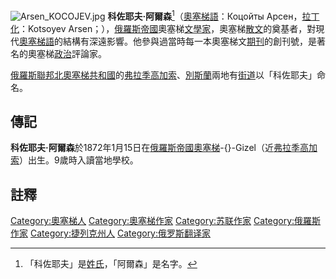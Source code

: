 [[File:Arsen_KOCOJEV.jpg|thumb]]
'''科佐耶夫·阿爾森'''<ref>「科佐耶夫」是[[姓氏|姓氏]]，「阿爾森」是名字。</ref>（[[奧塞梯語|奧塞梯語]]：Коцойты Арсен，[[拉丁化|拉丁化]]：Kotsoyev Arsen；{{bd|1872年|1月15日|1944年|2月4日}}），[[俄羅斯帝國|俄羅斯帝國]]奧塞梯[[文學家|文學家]]，奧塞梯[[散文|散文]]的奠基者，對現代[[奧塞梯語|奧塞梯語]]的結構有深遠影響。他參與過當時每一本奧塞梯文[[雜誌|期刊]]的創刊號，是著名的奧塞梯[[政治|政治]]評論家。

[[俄羅斯聯邦|俄羅斯聯邦]][[北奧塞梯共和國|北奧塞梯共和國]]的[[弗拉季高加索|弗拉季高加索]]、[[別斯蘭|別斯蘭]]兩地有[[街道|街道]]以「科佐耶夫」命名。

== 傳記 ==
'''科佐耶夫·阿爾森'''於1872年1月15日在[[俄羅斯帝國|俄羅斯帝國]][[奧塞梯|奧塞梯]]-{}-Gizel（近[[弗拉季高加索|弗拉季高加索]]）出生。9歲時入讀當地學校。

== 註釋 ==
{{reflist}}
{{Authority control}}
{{DEFAULTSORT:Kotsoyev, Arsen}}
{{Russia-writer-stub}}

[[Category:奧塞梯人|Category:奧塞梯人]]
[[Category:奧塞梯作家|Category:奧塞梯作家]]
[[Category:苏联作家|Category:苏联作家]]
[[Category:俄羅斯作家|Category:俄羅斯作家]]
[[Category:捷列克州人|Category:捷列克州人]]
[[Category:俄罗斯翻译家|Category:俄罗斯翻译家]]